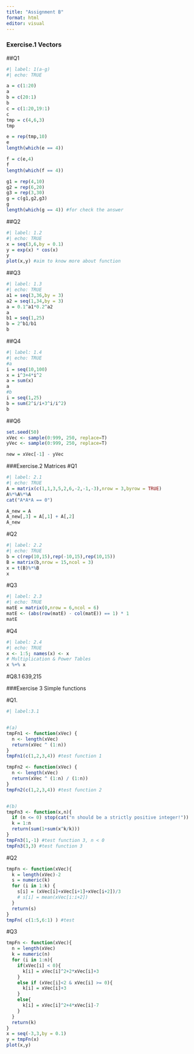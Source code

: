 ```yaml
---
title: "Assignment B"
format: html
editor: visual
---
```


### Exercise.1 Vectors

##Q1

```r
#| label: 1(a-g)
#| echo: TRUE

a = c(1:20)
a
b = c(20:1)
b
c = c(1:20,19:1)
c
tmp = c(4,6,3)
tmp

e = rep(tmp,10)
e
length(which(e == 4))

f = c(e,4)
f
length(which(f == 4))

g1 = rep(4,10)
g2 = rep(6,20)
g3 = rep(3,30)
g = c(g1,g2,g3)
g
length(which(g == 4)) #for check the answer

```

##Q2

```r
#| label: 1.2
#| echo: TRUE
x = seq(3,6,by = 0.1)
y = exp(x) * cos(x)
y
plot(x,y) #aim to know more about function
```

##Q3

```r
#| label: 1.3
#| echo: TRUE
a1 = seq(3,36,by = 3)
a2 = seq(1,34,by = 3)
a = 0.1^a1*0.2^a2
a
b1 = seq(1,25)
b = 2^b1/b1
b
```

##Q4

```r
#| label: 1.4
#| echo: TRUE
#a
i = seq(10,100)
x = i^3+4*i^2
a = sum(x)
a
#b
i = seq(1,25)
b = sum(2^i/i+3^i/i^2)
b
```

##Q6
```r
set.seed(50)
xVec <- sample(0:999, 250, replace=T)
yVec <- sample(0:999, 250, replace=T)

new = xVec[-1] - yVec

```


###Exercise.2 Matrices 
#Q1

```r
#| label: 2.1
#| echo: TRUE
A = matrix(c(1,1,3,5,2,6,-2,-1,-3),nrow = 3,byrow = TRUE)
A%*%A%*%A
cat("A*A*A == 0")

A_new = A
A_new[,3] = A[,1] + A[,2]
A_new
```

#Q2

```r
#| label: 2.2
#| echo: TRUE
b = c(rep(10,15),rep(-10,15),rep(10,15))
B = matrix(b,nrow = 15,ncol = 3)
x = t(B)%*%B
x
```

#Q3

```r
#| label: 2.3
#| echo: TRUE
matE = matrix(0,nrow = 6,ncol = 6)
matE <- (abs(row(matE) - col(matE)) == 1) * 1
matE

```

#Q4

```r
#| label: 2.4
#| echo: TRUE
x <- 1:5; names(x) <- x
# Multiplication & Power Tables
x %+% x
```

#Q8.1 639,215

###Exercise 3 Simple functions

#Q1.
```r
#| label:3.1


#(a)
tmpFn1 <- function(xVec) {
  n <- length(xVec)
  return(xVec ^ (1:n))
}
tmpFn1(c(1,2,3,4)) #test function 1

tmpFn2 <- function(xVec) {
  n <- length(xVec)
  return(xVec ^ (1:n) / (1:n))
}
tmpFn2(c(1,2,3,4)) #test function 2


#(b)
tmpFn3 <- function(x,n){
  if (n <= 0) stop(cat("n should be a strictly positive integer!"))
  k = 1:n
  return(sum(1+sum(x^k/k)))
}
tmpFn3(1,-1) #test function 3, n < 0
tmpFn3(3,3) #test function 3
```

#Q2
```r
tmpFn <- function(xVec){
  k = length(xVec)-2
  s = numeric(k)
  for (i in 1:k) {
    s[i] = (xVec[i]+xVec[i+1]+xVec[i+2])/3
    # s[i] = mean(xVec[i:i+2])
  }
  return(s)
}
tmpFn( c(1:5,6:1) ) #test
```

#Q3
```r
tmpFn <- function(xVec){
  n = length(xVec)
  k = numeric(n)
  for (i in 1:n){
    if(xVec[i] < 0){
      k[i] = xVec[i]^2+2*xVec[i]+3
    }
    else if (xVec[i]<2 & xVec[i] >= 0){
      k[i] = xVec[i]+3
    }
    else{
      k[i] = xVec[i]^2+4*xVec[i]-7
    }
  }
  return(k)
}
x = seq(-3,3,by = 0.1)
y = tmpFn(x)
plot(x,y)

```
















